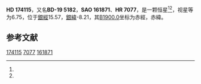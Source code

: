{{Starbox begin
| name = HD 174115
}}
{{Starbox observe
| epoch = [[J2000.0|J2000.0]]
| constell = {{星座名待查}}<ref name=SIMBAD>{{cite web
 | url=http://simbad.u-strasbg.fr/simbad/sim-id?Ident=HR+7077
 | title =Pulsating variable Star
 | publisher=Centre de Données astronomiques de Strasbourg
 | work=SIMBAD
 | accessdate=2012-07-13}}</ref><ref name=DATA>{{cite web
 | url=http://vizier.u-strasbg.fr/viz-bin/VizieR-5?-out.add=.&-source=5050&-corr=PK=HR&-out.max=9999&HR=7077
 | title=VizieR Detailed Page
 | accessdate=2012-07-13
 | archive-date=2016-03-05
 | archive-url=https://web.archive.org/web/20160305023849/http://vizier.u-strasbg.fr/viz-bin/VizieR-5?-out.add=.&-source=5050&-corr=PK=HR&-out.max=9999&HR=7077
 | dead-url=no
 }}</ref>
| 星官 = 
| ra = {{RA|18|49|35.5}}<ref name=SIMBAD /><ref name=DATA />
| dec = {{DEC|-19|8|32}}<ref name=SIMBAD /><ref name=DATA />
| appmag_v = 6.75<ref name=SIMBAD /><ref name=DATA />
}}
{{Starbox character
| class = A1m<ref name=SIMBAD /><ref name=DATA />
| b-v = 0.2<ref name=SIMBAD /><ref name=DATA />
| u-b = 0.15<ref name=SIMBAD /><ref name=DATA />
| r-i = 0.11<ref name=SIMBAD /><ref name=DATA />
| variable = 
}}
{{Starbox astrometry
| radial_v = 0.15
| prop_mo_ra = -43
| parallax = 
| p_error = 
}}
{{Starbox catalog
| names =BD-19 5182，[[SAO星表|SAO]] 161871，[[HD星表|HD]] 174115，[[HR星表|HR]] 7077}}
{{Starbox reference |Simbad=HR+7077}}
{{Starbox end}}

'''HD 174115'''，又名'''BD-19 5182'''，'''SAO 161871'''、'''HR 7077'''，是一颗恒星<ref name=SIMBAD /><ref name=DATA />，视星等为6.75，位于[[銀道座標系|銀經]]15.57，[[銀道座標系|銀緯]]-8.21，其[[B1900.0|B1900.0]]坐标为赤經{{RA|18|43|42.4}}，赤緯{{DEC|-19|-8.21|18}}。

== 参考文献 ==
{{reflist}}

{{star-stub}}

[[Category:HD和HDE天體|174115]]
[[Category:HR天體|7077]]
[[Category:SAO天體|161871]]